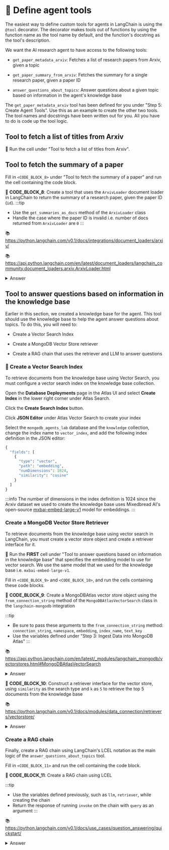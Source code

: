 
# 👐 Define agent tools

The easiest way to define custom tools for agents in LangChain is using the `@tool` decorator. The decorator makes tools out of functions by using the function name as the tool name by default, and the function's docstring as the tool's description.

We want the AI research agent to have access to the following tools:

* `get_paper_metadata_arxiv`: Fetches a list of research papers from Arxiv, given a topic

* `get_paper_summary_from_arxiv`: Fetches the summary for a single research paper, given a paper ID

* `answer_questions_about_topics`: Answer questions about a given topic based on information in the agent's knowledge base

The `get_paper_metadata_arxiv` tool has been defined for you under "Step 5: Create Agent Tools". Use this as an example to create the other two tools. The tool names and docstrings have been written out for you. All you have to do is code up the tool logic.

## Tool to fetch a list of titles from Arxiv

👐 Run the cell under "Tool to fetch a list of titles from Arxiv".

## Tool to fetch the summary of a paper

Fill in `<CODE_BLOCK_8>` under "Tool to fetch the summary of a paper" and run the cell containing the code block.

👐 **CODE_BLOCK_8**: Create a tool that uses the `ArxivLoader` document loader in LangChain to return the summary of a research paper, given the paper ID (`id`).
:::tip
* Use the `get_summaries_as_docs` method of the `ArxivLoader` class
* Handle the case where the paper ID is invalid i.e. number of docs returned from `ArxivLoader` are `0`
:::

📚 https://python.langchain.com/v0.1/docs/integrations/document_loaders/arxiv/

📚 https://api.python.langchain.com/en/latest/document_loaders/langchain_community.document_loaders.arxiv.ArxivLoader.html

<details>
<summary>Answer</summary>
<div>
```python
doc = ArxivLoader(query=id, load_max_docs=1).get_summaries_as_docs()
if len(doc) == 0:
    return "No summary found for this paper."
return doc[0].page_content
```
</div>
</details>

## Tool to answer questions based on information in the knowledge base

Earlier in this section, we created a knowledge base for the agent. This tool should use the knowledge base to help the agent answer questions about topics. To do this, you will need to:

* Create a Vector Search Index

* Create a MongoDB Vector Store retriever

* Create a RAG chain that uses the retriever and LLM to answer questions

### 👐 Create a Vector Search Index

To retrieve documents from the knowledge base using Vector Search, you must configure a vector search index on the knowledge base collection.

Open the **Database Deployments** page in the Atlas UI and select **Create Index** in the lower right corner under Atlas Search.

<Screenshot url="https://cloud.mongodb.com" src="img/screenshots/40-agent-tools/1-create-index.png" alt="Select create index" />

Click the **Create Search Index** button.

<Screenshot url="https://cloud.mongodb.com" src="img/screenshots/40-agent-tools/2-create-search-index.png" alt="Create search index" />

Click **JSON Editor** under Atlas Vector Search to create your index

<Screenshot url="https://cloud.mongodb.com" src="img/screenshots/40-agent-tools/3-json-editor.png" alt="The 'Create Index' page with the 'JSON Editor' tab highlighted" />


Select the `mongodb_agents_lab` database and the `knowledge` collection, change the index name to `vector_index`, and add the following index definition in the JSON editor:

```python
{
  "fields": [
    {
      "type": "vector",
      "path": "embedding",
      "numDimensions": 1024,
      "similarity": "cosine"
    }
  ]
}
```

:::info
The number of dimensions in the index definition is 1024 since the Arxiv dataset we used to create the knowledge base uses Mixedbread AI's open-source [mxbai-embed-large-v1](https://huggingface.co/mixedbread-ai/mxbai-embed-large-v1) model for embeddings.
:::

### Create a MongoDB Vector Store Retriever

To retrieve documents from the knowledge base using vector search in LangChain, you must create a vector store object and create a retriever interface for it.

👐 Run the **FIRST** cell under "Tool to answer questions based on information in the knowledge base" that specifies the embedding model to use for vector search. We use the same model that we used for the knowledge base i.e. `mxbai-embed-large-v1`.

Fill in `<CODE_BLOCK_9>` and `<CODE_BLOCK_10>`, and run the cells containing these code blocks. 

👐 **CODE_BLOCK_9**: Create a MongoDBAtlas vector store object using the `from_connection_string` method of the `MongoDBAtlasVectorSearch` class in the `langchain-mongodb` integration

:::tip
* Be sure to pass these arguments to the `from_connection_string` method: `connection_string`, `namespace`, `embedding`, `index_name`, `text_key`
* Use the variables defined under "Step 3: Ingest Data into MongoDB Atlas"
:::

📚 https://api.python.langchain.com/en/latest/_modules/langchain_mongodb/vectorstores.html#MongoDBAtlasVectorSearch

<details>
<summary>Answer</summary>
<div>
```python
MongoDBAtlasVectorSearch.from_connection_string(
    connection_string=MONGODB_URI,
    namespace=DB_NAME + "." + COLLECTION_NAME,
    embedding=embedding_model,
    index_name=ATLAS_VECTOR_SEARCH_INDEX_NAME,
    text_key="abstract",
)
```
</div>
</details>

👐 **CODE_BLOCK_10**: Construct a retriever interface for the vector store, using `similarity` as the search type and `k` as `5` to retrieve the top 5 documents from the knowledge base

📚 https://python.langchain.com/v0.1/docs/modules/data_connection/retrievers/vectorstore/

<details>
<summary>Answer</summary>
<div>
```python
vector_store.as_retriever(search_type="similarity", search_kwargs={"k": 5})
```
</div>
</details>

### Create a RAG chain

Finally, create a RAG chain using LangChain's LCEL notation as the main logic of the `answer_questions_about_topics` tool.

Fill in `<CODE_BLOCK_11>` and run the cell containing the code block.

👐 **CODE_BLOCK_11**: Create a RAG chain using LCEL

:::tip
* Use the variables defined previously, such as `llm`, `retriever`, while creating the chain
* Return the response of running `invoke` on the chain with `query` as an argument
:::

📚 https://python.langchain.com/v0.1/docs/use_cases/question_answering/quickstart/

<details>
<summary>Answer</summary>
<div>
```python
retrieve = {
    "context": retriever
    | (lambda docs: "\n\n".join([d.page_content for d in docs])),
    "question": RunnablePassthrough(),
}
# Defining the chat prompt
template = """Answer the question based only on the following context. If no context is provided, say I do not know: \
{context}

Question: {question}
"""
prompt = ChatPromptTemplate.from_template(template)
# Parse output as a string
parse_output = StrOutputParser()
# Retrieval chain
retrieval_chain = retrieve | prompt | llm | parse_output

answer = retrieval_chain.invoke(query)

return answer
```
</div>
</details>

## Create a list of tools

👐 Run the cell just **BEFORE** "Test out the tools"